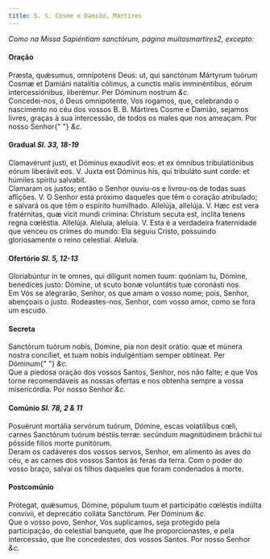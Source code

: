 ```yaml
---
title: S. S. Cosme e Damião, Mártires
---
```


<em>Como na Missa Sapiéntiam sanctórum, página muitosmartires2, excepto:</em>

<h4 class="text-center">Oração</h4>
<div class="grid grid-cols-2 gap-5">
  <span class="text-justify">
    Præsta, quǽsumus, omnípotens Deus: ut, qui sanctórum Mártyrum tuórum Cosmæ
    et Damiáni natalítia cólimus, a cunctis malis imminéntibus, eórum
    intercessiónibus, liberémur. Per Dóminum nostrum <em>&c.</em>
  </div>
  <span class="text-justify">
    Concedei-nos, ó Deus omnipotente, Vos rogamos, que, celebrando o nascimento
    no céu dos vossos B. B. Mártires Cosme e Damião, sejamos livres, graças à
    sua intercessão, de todos os males que nos ameaçam. Por nosso Senhor{" "}
    <em>&c.</em>
  </div>
</div>

<h4 class="text-center">
  Gradual <em>Sl. 33, 18-19</em>
</h4>
<div class="grid grid-cols-2 gap-5">
  <span class="text-justify">
    Clamavérunt justi, et Dóminus exaudívit eos: et ex ómnibus tribulatiónibus
    eórum liberávit eos. V. Juxta est Dóminus his, qui tribuláto sunt corde: et
    húmiles spíritu salvabit.
  </div>
  <span class="text-justify">
    Clamaram os justos; então o Senhor ouviu-os e livrou-os de todas suas
    aflições. V. O Senhor está próximo daqueles que têm o coração atribulado; e
    salvará os que têm o espírito humilhado.
  </div>
  <span class="text-justify">
    Allelúja, allelúja. V. Hæc est vera fratérnitas, quæ vicit mundi crímina:
    Christum secuta est, ínclita tenens regna cœléstia. Allelúja.
  </div>
  <span class="text-justify">
    Aleluia, aleluia. V. Esta é a verdadeira fraternidade que venceu os crimes
    do mundo: Ela seguiu Cristo, possuindo gloriosamente o reino celestial.
    Aleluia.
  </div>
</div>

<h4 class="text-center">
  Ofertório <em>Sl. 5, 12-13</em>
</h4>
<div class="grid grid-cols-2 gap-5">
  <span class="text-justify">
    Gloriabúntur in te omnes, qui díligunt nomen tuum: quóniam tu, Dómine,
    benedíces justo: Dómine, ut scuto bonæ voluntátis tuæ coronásti nos.
  </div>
  <span class="text-justify">
    Em Vós se alegrarão, Senhor, os que amam o vosso nome; pois, Senhor,
    abençoais o justo. Rodeastes-nos, Senhor, com vosso amor, como se fora um
    escudo.
  </div>
</div>

<h4 class="text-center">Secreta</h4>
<div class="grid grid-cols-2 gap-5">
  <span class="text-justify">
    Sanctórum tuórum nobis, Dómine, pia non desit orátio: quæ et múnera nostra
    concíliet, et tuam nobis indulgéntiam semper obtíneat. Per Dóminum{" "}
    <em>&c.</em>
  </div>
  <span class="text-justify">
    Que a piedosa oração dos vossos Santos, Senhor, nos não falte; e que Vos
    torne recomendáveis as nossas ofertas e nos obtenha sempre a vossa
    misericórdia. Por nosso Senhor <em>&c.</em>
  </div>
</div>

<h4 class="text-center">
  Comúnio <em>Sl. 78, 2 & 11</em>
</h4>
<div class="grid grid-cols-2 gap-5">
  <span class="text-justify">
    Posuérunt mortália servórum tuórum, Dómine, escas volatilíbus cœli, carnes
    Sanctórum tuórum béstiis terræ: secúndum magnitúdinem bráchii tui pósside
    fílios morte punitórum.
  </div>
  <span class="text-justify">
    Deram os cadáveres dos vossos servos, Senhor, em alimento às aves do céu, e
    as carnes dos vossos Santos às feras da terra. Com o poder do vosso braço,
    salvai os filhos daqueles que foram condenados à morte.
  </div>
</div>

<h4 class="text-center">Postcomúnio</h4>
<div class="grid grid-cols-2 gap-5">
  <span class="text-justify">
    Prótegat, quǽsumus, Dómine, pópulum tuum et participátio cœléstis indúlta
    convívii, et deprecátio colláta Sanctórum. Per Dóminum <em>&c.</em>
  </div>
  <span class="text-justify">
    Que o vosso povo, Senhor, Vos suplicamos, seja protegido pela participação,
    do celestial banquete, que lhe proporcionastes, e pela intercessão, que lhe
    concedestes, dos vossos Santos. Por nosso Senhor <em>&c.</em>
  </div>
</div>
